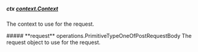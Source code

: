 
##### **ctx** [context.Context](https://pkg.go.dev/context#Context)
The context to use for the request.

<Collapsible>
    ##### **request** operations.PrimitiveTypeOneOfPostRequestBody
    The request object to use for the request.
    <Collapsible.Break/>
    <PrimitiveTypeOneOfPostRequestBody/>
</Collapsible>


